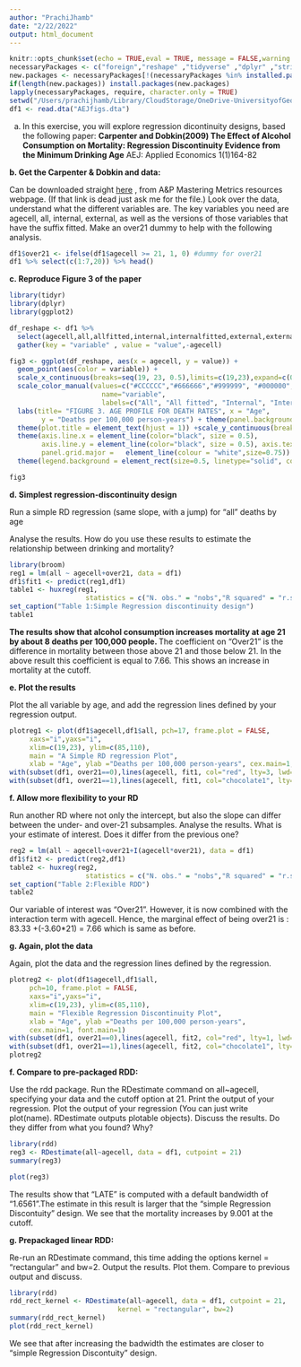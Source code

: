 ```yaml
---
author: "PrachiJhamb"
date: "2/22/2022"
output: html_document
---
```


```r
knitr::opts_chunk$set(echo = TRUE,eval = TRUE, message = FALSE,warning = FALSE,fig.height = 5)
necessaryPackages <- c("foreign","reshape" ,"tidyverse" ,"dplyr" ,"stringr" ,"ggplot2" ,"stargazer" ,"readr" ,"haven","broom","huxtable","rdd")
new.packages <- necessaryPackages[!(necessaryPackages %in% installed.packages()[,"Package"])]
if(length(new.packages)) install.packages(new.packages)
lapply(necessaryPackages, require, character.only = TRUE)
setwd("/Users/prachijhamb/Library/CloudStorage/OneDrive-UniversityofGeorgia/Rclass")
df1 <- read.dta("AEJfigs.dta")
```

a. In this exercise, you will explore regression dicontinuity designs, based the following paper:
**Carpenter and Dobkin(2009) The Effect of Alcohol Consumption on Mortality: Regression Discontinuity Evidence from the Minimum Drinking Age** AEJ: Applied Economics 1(1)164-82

**b. Get the Carpenter & Dobkin and data:**

Can be downloaded straight [here](http://masteringmetrics.com/wp-content/uploads/2015/01/AEJfigs.dta) , from A&P Mastering Metrics resources webpage. (If that link is dead just ask me for the file.)
Look over the data, understand what the different variables are. The key variables you need are agecell, all, internal, external, as well as the versions of those variables that have the suffix fitted.
Make an over21 dummy to help with the following analysis. 

```r
df1$over21 <- ifelse(df1$agecell >= 21, 1, 0) #dummy for over21
df1 %>% select(c(1:7,20)) %>% head()
```

**c. Reproduce Figure 3 of the paper**

```r
library(tidyr)
library(dplyr)
library(ggplot2)

df_reshape <- df1 %>%
  select(agecell,all,allfitted,internal,internalfitted,external,externalfitted) %>%
  gather(key = "variable" , value = "value",-agecell)

fig3 <- ggplot(df_reshape, aes(x = agecell, y = value)) + 
  geom_point(aes(color = variable)) + 
  scale_x_continuous(breaks=seq(19, 23, 0.5),limits=c(19,23),expand=c(0,0)) +
  scale_color_manual(values=c("#CCCCCC","#666666","#999999", "#000000", "#99CCFF", "#0000FF"), 
                       name="variable",
                       labels=c("All", "All fitted", "Internal", "Internal fitted", "External", "External fitted"))+ geom_vline(xintercept = 21, color = "red", linetype = "dashed", size=1) +
  labs(title= "FIGURE 3. AGE PROFILE FOR DEATH RATES", x = "Age",
        y = "Deaths per 100,000 person-years") + theme(panel.background = element_blank()) + 
  theme(plot.title = element_text(hjust = 1)) +scale_y_continuous(breaks=seq(0,120,20),limits=c(0,120),expand=c(0,0)) +
  theme(axis.line.x = element_line(color="black", size = 0.5),
        axis.line.y = element_line(color="black", size = 0.5), axis.text.y = element_text(colour = "black"),  panel.grid.minor =   element_blank(),
        panel.grid.major =   element_line(colour = "white",size=0.75)) + theme(panel.border= element_blank()) + 
  theme(legend.background = element_rect(size=0.5, linetype="solid", colour ="black"), legend.direction = "vertical", legend.title = element_blank()) +  guides(col =guide_legend(nrow =3))

fig3
```


**d. Simplest regression-discontinuity design**

Run a simple RD regression (same slope, with a jump) for “all” deaths by age 

Analyse the results. How do you use these results to estimate the relationship between drinking and mortality?


```r
library(broom)
reg1 = lm(all ~ agecell+over21, data = df1)
df1$fit1 <- predict(reg1,df1)
table1 <- huxreg(reg1, 
                   statistics = c("N. obs." = "nobs","R squared" = "r.squared")) %>%
set_caption("Table 1:Simple Regression discontinuity design")
table1
```
**The results show that alcohol consumption increases mortality at age 21 by about 8 deaths per 100,000 people. **
The coefficient on "Over21" is the difference in mortality between those above 21 and those below 21. In the above result this coefficient is equal to 7.66. This shows an increase in mortality at the cutoff. 

**e. Plot the results **

Plot the all variable by age, and add the regression lines defined by your regression output.

```r
plotreg1 <- plot(df1$agecell,df1$all, pch=17, frame.plot = FALSE,
     xaxs="i",yaxs="i",
     xlim=c(19,23), ylim=c(85,110),
     main = "A Simple RD regression Plot",
     xlab = "Age", ylab ="Deaths per 100,000 person-years", cex.main=1, font.main=1)
with(subset(df1, over21==0),lines(agecell, fit1, col="red", lty=3, lwd=3))
with(subset(df1, over21==1),lines(agecell, fit1, col="chocolate1", lty=3, lwd=3))
```


**f. Allow more flexibility to your RD**

Run another RD where not only the intercept, but also the slope can differ between the under- and over-21 subsamples.
Analyse the results. What is your estimate of interest. Does it differ from the previous one?


```r
reg2 = lm(all ~ agecell+over21+I(agecell*over21), data = df1)
df1$fit2 <- predict(reg2,df1)
table2 <- huxreg(reg2, 
                   statistics = c("N. obs." = "nobs","R squared" = "r.squared")) %>%
set_caption("Table 2:Flexible RDD")
table2
```

Our variable of interest was "Over21". However, it is now combined with the interaction term with agecell. Hence, the marginal effect of being over21 is : 83.33 +(-3.60*21) = 7.66 which is same as before.

**g. Again, plot the data**

Again, plot the data and the regression lines defined by the regression.

```r
plotreg2 <- plot(df1$agecell,df1$all, 
     pch=10, frame.plot = FALSE,
     xaxs="i",yaxs="i",
     xlim=c(19,23), ylim=c(85,110),
     main = "Flexible Regression Discontinuity Plot",
     xlab = "Age", ylab ="Deaths per 100,000 person-years", 
     cex.main=1, font.main=1)
with(subset(df1, over21==0),lines(agecell, fit2, col="red", lty=1, lwd=3))
with(subset(df1, over21==1),lines(agecell, fit2, col="chocolate1", lty=1, lwd=3))
plotreg2
```

**f. Compare to pre-packaged RDD:**

Use the rdd package.
Run the RDestimate command on all~agecell, specifying your data and the cutoff option at 21.
Print the output of your regression.
Plot the output of your regression (You can just write plot(name). RDestimate outputs plotable objects).
Discuss the results. Do they differ from what you found? Why?

```r
library(rdd)
reg3 <- RDestimate(all~agecell, data = df1, cutpoint = 21)
summary(reg3)
```

```r
plot(reg3)
```
The results show that "LATE" is computed with a default bandwidth of "1.6561".The estimate in this result is larger that the "simple Regression Discontuity" design. We see that the mortality increases by 9.001 at the cutoff.

**g. Prepackaged linear RDD:**

Re-run an RDestimate command, this time adding the options kernel = "rectangular" and bw=2. Output the results. Plot them. Compare to previous output and discuss.

```r
library(rdd)
rdd_rect_kernel <- RDestimate(all~agecell, data = df1, cutpoint = 21,
                           kernel = "rectangular", bw=2)
summary(rdd_rect_kernel)
plot(rdd_rect_kernel)
```

We see that after increasing the badwidth the estimates are closer to “simple Regression Discontuity” design.
